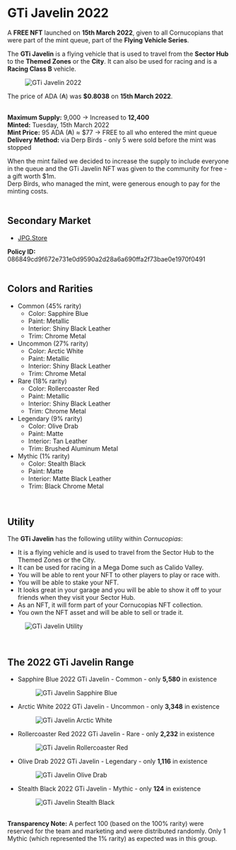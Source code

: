 # GTi Javelin 2022  

A **FREE NFT** launched on **15th March 2022**, given to all Cornucopians that were part of the mint queue, part of the **Flying Vehicle Series**.  

The **GTi Javelin** is a flying vehicle that is used to travel from the **Sector Hub** to the **Themed Zones** or the **City**. It can also be used for racing and is a **Racing Class B** vehicle.  

<figure className="img-center">
  <img src="/images/nfts/gti/javelin-hero.avif" alt="GTi Javelin 2022" />
</figure>  

<div className="note-box">
  The price of ADA (₳) was <b>$0.8038</b> on <b>15th March 2022</b>.
</div>  

</br>

**Maximum Supply:** 9,000 → Increased to **12,400**  
**Minted:** Tuesday, 15th March 2022  
**Mint Price:** 95 ADA (₳) ≈ $77 → FREE to all who entered the mint queue  
**Delivery Method:** via Derp Birds - only 5 were sold before the mint was stopped  

<div className="note-box">
  When the mint failed we decided to increase the supply to include everyone in the queue and the GTi Javelin NFT was given to the community for free - a gift worth $1m.  
  <br/>Derp Birds, who managed the mint, were generous enough to pay for the minting costs.
</div>  

</br>

## Secondary Market  

- [JPG.Store](https://www.jpg.store/collection/cornucopiasgtijavelin2022)  

<div className="note-box success">
  <strong>Policy ID:</strong> 086849cd9f672e731e0d9590a2d28a6a690ffa2f73bae0e1970f0491
</div>  

</br>

## Colors and Rarities  

<ul className="styled-list">
  <li><span className="rarity-common">Common (45% rarity)</span>
    <ul className="styled-list">
      <li>Color: Sapphire Blue</li>
      <li>Paint: Metallic</li>
      <li>Interior: Shiny Black Leather</li>
      <li>Trim: Chrome Metal</li>
    </ul>
  </li>

  <li><span className="rarity-uncommon">Uncommon (27% rarity)</span>
    <ul className="styled-list">
      <li>Color: Arctic White</li>
      <li>Paint: Metallic</li>
      <li>Interior: Shiny Black Leather</li>
      <li>Trim: Chrome Metal</li>
    </ul>
  </li>

  <li><span className="rarity-rare">Rare (18% rarity)</span>
    <ul className="styled-list">
      <li>Color: Rollercoaster Red</li>
      <li>Paint: Metallic</li>
      <li>Interior: Shiny Black Leather</li>
      <li>Trim: Chrome Metal</li>
    </ul>
  </li>

  <li><span className="rarity-legendary">Legendary (9% rarity)</span>
    <ul className="styled-list">
      <li>Color: Olive Drab</li>
      <li>Paint: Matte</li>
      <li>Interior: Tan Leather</li>
      <li>Trim: Brushed Aluminum Metal</li>
    </ul>
  </li>

  <li><span className="rarity-mythic">Mythic (1% rarity)</span>
    <ul className="styled-list">
      <li>Color: Stealth Black</li>
      <li>Paint: Matte</li>
      <li>Interior: Matte Black Leather</li>
      <li>Trim: Black Chrome Metal</li>
    </ul>
  </li>
</ul>  

</br>

## Utility  

The **GTi Javelin** has the following utility within *Cornucopias*:  

<ul className="styled-list">
  <li>It is a flying vehicle and is used to travel from the Sector Hub to the Themed Zones or the City.</li>
  <li>It can be used for racing in a Mega Dome such as Calido Valley.</li>
  <li>You will be able to rent your NFT to other players to play or race with.</li>
  <li>You will be able to stake your NFT.</li>
  <li>It looks great in your garage and you will be able to show it off to your friends when they visit your Sector Hub.</li>
  <li>As an NFT, it will form part of your Cornucopias NFT collection.</li>
  <li>You own the NFT asset and will be able to sell or trade it.</li>
</ul>  

<figure className="img-center">
  <img src="/images/nfts/gti/javelin-preview.avif" alt="GTi Javelin Utility" />
</figure>  

</br>

## The 2022 GTi Javelin Range  

- Sapphire Blue 2022 GTi Javelin - <span className="rarity-common">Common</span> - only **5,580** in existence  
  <figure><img src="/images/nfts/gti/javelin-blue.gif" alt="GTi Javelin Sapphire Blue" /></figure>  

- Arctic White 2022 GTi Javelin - <span className="rarity-uncommon">Uncommon</span> - only **3,348** in existence  
  <figure><img src="/images/nfts/gti/javelin-white.gif" alt="GTi Javelin Arctic White" /></figure>  

- Rollercoaster Red 2022 GTi Javelin - <span className="rarity-rare">Rare</span> - only **2,232** in existence  
  <figure><img src="/images/nfts/gti/javelin-red.gif" alt="GTi Javelin Rollercoaster Red" /></figure>  

- Olive Drab 2022 GTi Javelin - <span className="rarity-legendary">Legendary</span> - only **1,116** in existence  
  <figure><img src="/images/nfts/gti/javelin-olive.gif" alt="GTi Javelin Olive Drab" /></figure>  

- Stealth Black 2022 GTi Javelin - <span className="rarity-mythic">Mythic</span> - only **124** in existence  
  <figure><img src="/images/nfts/gti/javelin-black.gif" alt="GTi Javelin Stealth Black" /></figure>  

</br>

<div className="note-box">
  <strong>Transparency Note:</strong> A perfect 100 (based on the 100% rarity) were reserved for the team and marketing and were distributed randomly. Only 1 Mythic (which represented the 1% rarity) as expected was in this group.
</div>  
